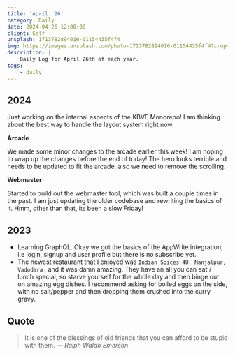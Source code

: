 ```yaml
---
title: 'April: 26'
category: Daily
date: 2024-04-26 12:00:00
client: Self
unsplash: 1713782894016-01154435f4f4
img: https://images.unsplash.com/photo-1713782894016-01154435f4f4?crop=entropy&cs=srgb&fm=jpg&ixid=MnwzNjM5Nzd8MHwxfHJhbmRvbXx8fHx8fHx8fDE2ODE3NDg2ODY&ixlib=rb-4.0.3&q=85
description: |
    Daily Log for April 26th of each year.
tags:
    - daily
---
```


## 2024

Just working on the internal aspects of the KBVE Monorepo!
I am thinking about the best way to handle the layout system right now.

**Arcade**

We made some minor changes to the arcade earlier this week!
I am hoping to wrap up the changes before the end of today!
The hero looks terrible and needs to be updated to fit the arcade, also we need to remove the scrolling.

**Webmaster**

Started to build out the webmaster tool, which was built a couple times in the past.
I am just updating the older codebase and rewriting the basics of it.
Hmm, other than that, its been a slow Friday!

## 2023

-   Learning GraphQL. Okay we got the basics of the AppWrite integration, i.e login, signup and user profile but there is no subscribe yet.
-   The newest restaurant that I enjoyed was `Indian Spices 4U, Manjalpur, Vadodara` , and it was damn amazing. They have an all you can eat / lunch special, so starve yourself for the whole day and then binge out on amazing egg dishes. I recommend asking for boiled eggs on the side, with no salt/pepper and then dropping them crushed into the curry gravy.

## Quote

> It is one of the blessings of old friends that you can afford to be stupid with them.
> — <cite>Ralph Waldo Emerson</cite>
